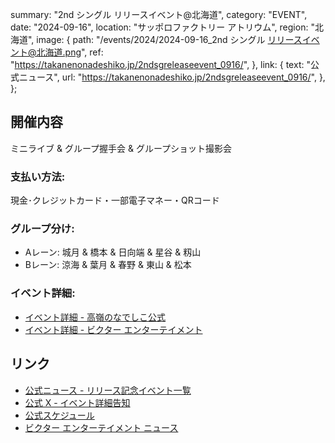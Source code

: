   summary: "2nd シングル リリースイベント@北海道",
  category: "EVENT",
  date: "2024-09-16",
  location: "サッポロファクトリー アトリウム",
  region: "北海道",
  image: {
    path: "/events/2024/2024-09-16_2nd シングル リリースイベント@北海道.png",
    ref: "https://takanenonadeshiko.jp/2ndsgreleaseevent_0916/",
  },
  link: {
    text: "公式ニュース",
    url: "https://takanenonadeshiko.jp/2ndsgreleaseevent_0916/",
  },
};

## 開催内容

ミニライブ & グループ握手会 & グループショット撮影会

### 支払い方法:

現金･クレジットカード・一部電子マネー・QRコード

### グループ分け:

- Aレーン: 城月 & 橋本 & 日向端 & 星谷 & 籾山
- Bレーン: 涼海 & 葉月 & 春野 & 東山 & 松本

### イベント詳細:

- [イベント詳細 - 高嶺のなでしこ公式](https://takanenonadeshiko.jp/2ndsgreleaseevent_0916/)
- [イベント詳細 - ビクター エンターテイメント](https://www.jvcmusic.co.jp/-/News/A028511/19.html)

## リンク

- [公式ニュース - リリース記念イベント一覧](https://takanenonadeshiko.jp/2ndsgreleaseevent_all/)
- [公式 X - イベント詳細告知](https://x.com/takanenofficial/status/1833139339406319846)
- [公式スケジュール](https://takanenonadeshiko.jp/events/event/2ndシングル「タイトル未定」リリースイベント/)
- [ビクター エンターテイメント ニュース](https://www.jvcmusic.co.jp/-/News/A028511/16.html)
